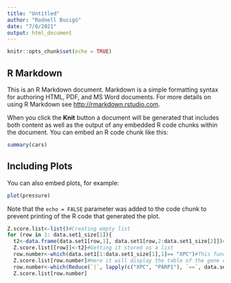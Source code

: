 ---
title: "Untitled"
author: "Rodnell Busigó"
date: "7/8/2021"
output: html_document
---

```{r setup, include=FALSE}
knitr::opts_chunk$set(echo = TRUE)
```

## R Markdown

This is an R Markdown document. Markdown is a simple formatting syntax for authoring HTML, PDF, and MS Word documents. For more details on using R Markdown see <http://rmarkdown.rstudio.com>.

When you click the **Knit** button a document will be generated that includes both content as well as the output of any embedded R code chunks within the document. You can embed an R code chunk like this:

```{r cars}
summary(cars)
```

## Including Plots

You can also embed plots, for example:

```{r pressure, echo=FALSE}
plot(pressure)
```

Note that the `echo = FALSE` parameter was added to the code chunk to prevent printing of the R code that generated the plot.

```{r}
Z.score.list<-list()#Creating empty list
for (row in 1: data.set1_size[1]){
  t2<-data.frame(data.set1[row,1], data.set1[row,2:data.set1_size[2]])#Creating tables for each gene across all agents Z-score
  Z.score.list[[row]]<-t2}#Getting it stored as a list
  row.number<-which(data.set1[1:data.set1_size[1],1]== "XPC")#This function will give the row number of the gene we want.
  Z.score.list[row.number]#Here it will display the table of the gene of interest with the Z-score across all agents
  row.number<-which(Reduce(`|`, lapply(c("XPC", "PARP1"), `==`, data.set1[1:data.set1_size[1],1])))#This will be for multiple genes
  Z.score.list[row.number]


```